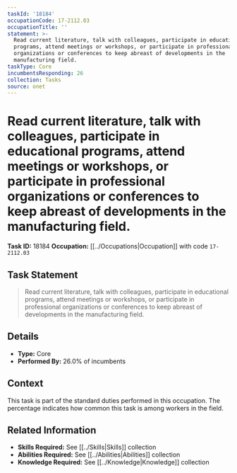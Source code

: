 ```yaml
---
taskId: '18184'
occupationCode: 17-2112.03
occupationTitle: ''
statement: >-
  Read current literature, talk with colleagues, participate in educational
  programs, attend meetings or workshops, or participate in professional
  organizations or conferences to keep abreast of developments in the
  manufacturing field.
taskType: Core
incumbentsResponding: 26
collection: Tasks
source: onet
---
```

# Read current literature, talk with colleagues, participate in educational programs, attend meetings or workshops, or participate in professional organizations or conferences to keep abreast of developments in the manufacturing field.

**Task ID:** 18184
**Occupation:** [[../Occupations|Occupation]] with code `17-2112.03`

## Task Statement

> Read current literature, talk with colleagues, participate in educational programs, attend meetings or workshops, or participate in professional organizations or conferences to keep abreast of developments in the manufacturing field.

## Details

- **Type:** Core
- **Performed By:** 26.0% of incumbents

## Context

This task is part of the standard duties performed in this occupation. The percentage indicates how common this task is among workers in the field.

## Related Information

- **Skills Required:** See [[../Skills|Skills]] collection
- **Abilities Required:** See [[../Abilities|Abilities]] collection
- **Knowledge Required:** See [[../Knowledge|Knowledge]] collection

